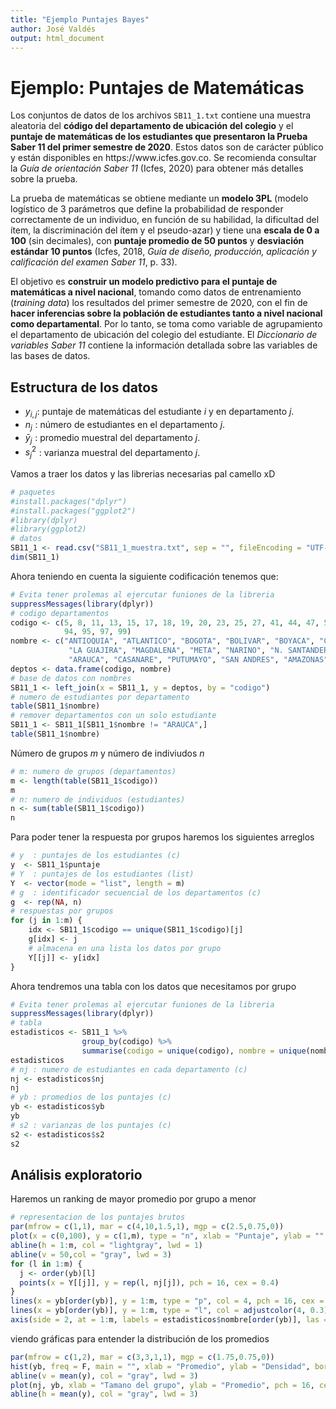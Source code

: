 ```yaml
---
title: "Ejemplo Puntajes Bayes"
author: José Valdés
output: html_document
---
```

# Ejemplo: Puntajes de Matemáticas

Los conjuntos de datos de los archivos `SB11_1.txt` contiene una muestra aleatoria del **código del departamento de ubicación del colegio** y el **puntaje de matemáticas de los estudiantes que presentaron la Prueba Saber 11 del primer semestre de 2020**. Estos datos son de carácter público y están disponibles en https://www.icfes.gov.co. 
Se recomienda consultar la *Guía de orientación Saber 11* (Icfes, 2020) para obtener más detalles sobre la prueba. 

La prueba de matemáticas se obtiene mediante un **modelo 3PL** (modelo logístico de 3 parámetros que define la probabilidad de responder correctamente de un individuo, en función de su habilidad, la dificultad del ítem, la discriminación del ítem y el pseudo-azar) y tiene una **escala de 0 a 100** (sin decimales), con **puntaje promedio de 50 puntos** y **desviación estándar 10 puntos** (Icfes, 2018, *Guía de diseño, producción, aplicación y calificación del examen Saber 11*, p. 33).

El objetivo es **construir un modelo predictivo para el puntaje de matemáticas a nivel nacional**, tomando como datos de entrenamiento (*training data*) los resultados del primer semestre de 2020, con el fin de **hacer inferencias sobre la población de estudiantes tanto a nivel nacional como departamental**. Por lo tanto, se toma como variable de agrupamiento el departamento de ubicación del colegio del estudiante. El *Diccionario de variables Saber 11* contiene la información detallada sobre las variables de las bases de datos.


## Estructura de los datos


- $y_{i,j}$:       puntaje de matemáticas del estudiante $i$ y en departamento $j$.
- $n_j\,\,$:       número de estudiantes en el departamento $j$.
- $\bar{y}_j\,\,$: promedio muestral del departamento $j$.
- $s^2_j\,\,$:     varianza muestral del departamento $j$.  

Vamos a traer los datos y las librerias necesarias pal camello xD  
```r
# paquetes
#install.packages("dplyr")
#install.packages("ggplot2")
#library(dplyr)
#library(ggplot2)
# datos
SB11_1 <- read.csv("SB11_1_muestra.txt", sep = "", fileEncoding = "UTF-8")
dim(SB11_1)
```
Ahora teniendo en cuenta la siguiente codificación tenemos que:  
```r
# Evita tener prolemas al ejercutar funiones de la libreria
suppressMessages(library(dplyr))
# codigo departamentos
codigo <- c(5, 8, 11, 13, 15, 17, 18, 19, 20, 23, 25, 27, 41, 44, 47, 50, 52, 54, 63, 66, 68, 70, 73, 76, 81, 85, 86, 88, 91, 
            94, 95, 97, 99)
nombre <- c("ANTIOQUIA", "ATLANTICO", "BOGOTA", "BOLIVAR", "BOYACA", "CALDAS", "CAQUETA", "CAUCA", "CESAR", "CORDOBA", "CUNDINAMARCA", "CHOCO", "HUILA",
             "LA GUAJIRA", "MAGDALENA", "META", "NARINO", "N. SANTANDER", "QUINDIO", "RISARALDA", "SANTANDER", "SUCRE", "TOLIMA", "VALLE DEL CAUCA", 
             "ARAUCA", "CASANARE", "PUTUMAYO", "SAN ANDRES", "AMAZONAS", "GUAINIA", "GUAVIARE", "VAUPES", "VICHADA")
deptos <- data.frame(codigo, nombre)
# base de datos con nombres
SB11_1 <- left_join(x = SB11_1, y = deptos, by = "codigo")
# numero de estudiantes por departamento
table(SB11_1$nombre)
# remover departamentos con un solo estudiante
SB11_1 <- SB11_1[SB11_1$nombre != "ARAUCA",]
table(SB11_1$nombre)
```
Número  de grupos $m$ y número de indiviudos $n$
```r
# m: numero de grupos (departamentos)
m <- length(table(SB11_1$codigo))
m
# n: numero de individuos (estudiantes)
n <- sum(table(SB11_1$codigo))
n
```
Para poder tener la respuesta por grupos haremos los siguientes arreglos  
```r
# y  : puntajes de los estudiantes (c)
y  <- SB11_1$puntaje
# Y  : puntajes de los estudiantes (list)
Y  <- vector(mode = "list", length = m)
# g  : identificador secuencial de los departamentos (c)
g  <- rep(NA, n)
# respuestas por grupos
for (j in 1:m) {
    idx <- SB11_1$codigo == unique(SB11_1$codigo)[j]
    g[idx] <- j
    # almacena en una lista los datos por grupo
    Y[[j]] <- y[idx]
}
```
Ahora tendremos una tabla con los datos que necesitamos por grupo
```r
# Evita tener prolemas al ejercutar funiones de la libreria
suppressMessages(library(dplyr))
# tabla
estadisticos <- SB11_1 %>% 
                group_by(codigo) %>% 
                summarise(codigo = unique(codigo), nombre = unique(nombre), nj = n(), yb = mean(puntaje), s2 = var(puntaje))
estadisticos
# nj : numero de estudiantes en cada departamento (c)
nj <- estadisticos$nj
nj
# yb : promedios de los puntajes (c)
yb <- estadisticos$yb
yb
# s2 : varianzas de los puntajes (c)
s2 <- estadisticos$s2
s2
```
## Análisis exploratorio  

Haremos un ranking de mayor promedio por grupo a menor

```r
# representacion de los puntajes brutos
par(mfrow = c(1,1), mar = c(4,10,1.5,1), mgp = c(2.5,0.75,0))
plot(x = c(0,100), y = c(1,m), type = "n", xlab = "Puntaje", ylab = "", main = "Ranking (promedio muestral)", yaxt = "n")
abline(h = 1:m, col = "lightgray", lwd = 1)
abline(v = 50,col = "gray", lwd = 3)
for (l in 1:m) {
  j <- order(yb)[l]
  points(x = Y[[j]], y = rep(l, nj[j]), pch = 16, cex = 0.4)
}
lines(x = yb[order(yb)], y = 1:m, type = "p", col = 4, pch = 16, cex = 1.1)
lines(x = yb[order(yb)], y = 1:m, type = "l", col = adjustcolor(4, 0.3))
axis(side = 2, at = 1:m, labels = estadisticos$nombre[order(yb)], las = 2)
```
viendo gráficas para entender la distribución de los promedios
```r
par(mfrow = c(1,2), mar = c(3,3,1,1), mgp = c(1.75,0.75,0)) 
hist(yb, freq = F, main = "", xlab = "Promedio", ylab = "Densidad", border = 4, col = adjustcolor(4, 0.3))
abline(v = mean(y), col = "gray", lwd = 3)
plot(nj, yb, xlab = "Tamano del grupo", ylab = "Promedio", pch = 16, cex = 1.2, col = adjustcolor(4, 0.6))
abline(h = mean(y), col = "gray", lwd = 3)
```